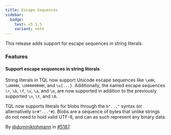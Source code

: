 ```yaml
---
title: Escape Sequences
sidebar:
  badge:
    text: v5.1.5
    variant: note
---
```


This release adds support for escape sequences in string literals.

### Features

#### Support escape sequences in string literals

String literals in TQL now support Unicode escape sequences like `\xHH`,
`\uHHHH`, `\UHHHHHHHH`, and `\u{...}`. Additionally, the named escape sequences
`\r`, `\b`, `\f`, `\v`, `\a`, and `\e`, are now supported in addition to the
previously supported `\n`, `\t`, and `\0`.

TQL now supports literals for blobs through the `b"..."` syntax (or
alternatively `br#"..."#`). Blobs are a sequence of bytes that unlike strings
do not need to hold valid UTF-8, and can as such represent any binary data.

By [@dominiklohmann](https://github.com/dominiklohmann) in [#5187](https://github.com/tenzir/tenzir/pull/5187).
